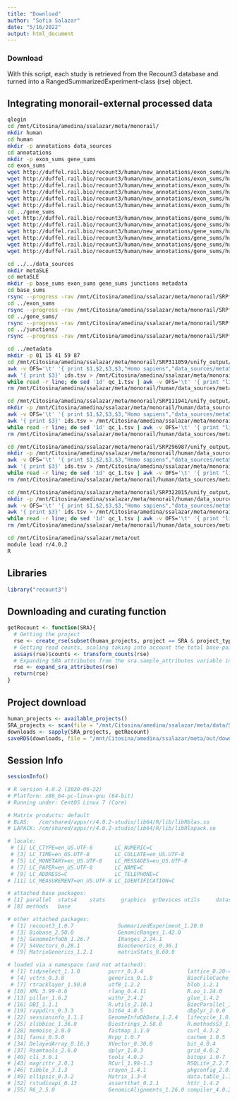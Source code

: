 ```yaml
---
title: "Download"
author: "Sofia Salazar"
date: "5/16/2022"
output: html_document
---
```


### Download

With this script, each study is retrieved from the Recount3 database and turned into a RangedSummarizedExperiment-class (rse) object.

## Integrating monorail-external processed data

```bash
qlogin
cd /mnt/Citosina/amedina/ssalazar/meta/monorail/
mkdir human
cd human
mkdir -p annotations data_sources
cd annotations
mkdir -p exon_sums gene_sums
cd exon_sums
wget http://duffel.rail.bio/recount3/human/new_annotations/exon_sums/human.exon_sums.G029.gtf.gz
wget http://duffel.rail.bio/recount3/human/new_annotations/exon_sums/human.exon_sums.G026.gtf.gz
wget http://duffel.rail.bio/recount3/human/new_annotations/exon_sums/human.exon_sums.R109.gtf.gz
wget http://duffel.rail.bio/recount3/human/new_annotations/exon_sums/human.exon_sums.F006.gtf.gz
wget http://duffel.rail.bio/recount3/human/new_annotations/exon_sums/human.exon_sums.SIRV.gtf.gz
wget http://duffel.rail.bio/recount3/human/new_annotations/exon_sums/human.exon_sums.ERCC.gtf.gz
cd ../gene_sums
wget http://duffel.rail.bio/recount3/human/new_annotations/gene_sums/human.gene_sums.G029.gtf.gz
wget http://duffel.rail.bio/recount3/human/new_annotations/gene_sums/human.gene_sums.G026.gtf.gz
wget http://duffel.rail.bio/recount3/human/new_annotations/gene_sums/human.gene_sums.R109.gtf.gz
wget http://duffel.rail.bio/recount3/human/new_annotations/gene_sums/human.gene_sums.F006.gtf.gz
wget http://duffel.rail.bio/recount3/human/new_annotations/gene_sums/human.gene_sums.SIRV.gtf.gz
wget http://duffel.rail.bio/recount3/human/new_annotations/gene_sums/human.gene_sums.ERCC.gtf.gz

cd ../../data_sources
mkdir metaSLE
cd metaSLE
mkdir -p base_sums exon_sums gene_sums junctions metadata
cd base_sums
rsync --progress -rav /mnt/Citosina/amedina/ssalazar/meta/monorail/SRP*/pump_output/SRR*/*.all.bw .
cd ../exon_sums
rsync --progress -rav /mnt/Citosina/amedina/ssalazar/meta/monorail/SRP*/unify_output/unify/SRP*.unify/exon_sums_per_study/* .
cd ../gene_sums/
rsync --progress -rav /mnt/Citosina/amedina/ssalazar/meta/monorail/SRP*/unify_output/unify/SRP*.unify/gene_sums_per_study/* .
cd ../junctions/
rsync --progress -rav /mnt/Citosina/amedina/ssalazar/meta/monorail/SRP*/unify_output/unify/SRP*.unify/junction_counts_per_study/* .

cd ../metadata
mkdir -p 01 15 41 59 87
cd /mnt/Citosina/amedina/ssalazar/meta/monorail/SRP311059/unify_output/unify/SRP311059.unify
awk -v OFS='\t' '{ print $1,$2,$3,$3,"Homo sapiens","data_sources/metaSLE","data_sources/metaSLE","2022-05-30"} ' samples.tsv | sed '1d' >> /mnt/Citosina/amedina/ssalazar/meta/monorail/human/data_sources/metaSLE/metadata/59/SRP311059/metaSLE.recount_project.SRP311059.MD
awk '{ print $3}' ids.tsv > /mnt/Citosina/amedina/ssalazar/meta/monorail/human/data_sources/metaSLE/metadata/59/SRP311059/rail-ids.tsv
while read -r line; do sed '1d' qc_1.tsv | awk -v OFS='\t' '{ print "line",$0}' >> /mnt/Citosina/amedina/ssalazar/meta/monorail/human/data_sources/metaSLE/metadata/59/SRP311059/metaSLE.recount_qc.SRP311059.MD; sed -i "s/line/$line/g" /mnt/Citosina/amedina/ssalazar/meta/monorail/human/data_sources/metaSLE/metadata/59/SRP311059/metaSLE.recount_qc.SRP311059.MD; done </mnt/Citosina/amedina/ssalazar/meta/monorail/human/data_sources/metaSLE/metadata/59/SRP311059/rail-ids.tsv
rm /mnt/Citosina/amedina/ssalazar/meta/monorail/human/data_sources/metaSLE/metadata/59/SRP311059/rail-ids.tsv

cd /mnt/Citosina/amedina/ssalazar/meta/monorail/SRP111941/unify_output/unify/SRP111941.unify
mkdir -p /mnt/Citosina/amedina/ssalazar/meta/monorail/human/data_sources/metaSLE/metadata/41/SRP111941
awk -v OFS='\t' '{ print $1,$2,$3,$3,"Homo sapiens","data_sources/metaSLE","data_sources/metaSLE","2022-05-30"} ' samples.tsv | sed '1d' >> /mnt/Citosina/amedina/ssalazar/meta/monorail/human/data_sources/metaSLE/metadata/41/SRP111941/metaSLE.recount_project.SRP111941.MD
awk '{ print $3}' ids.tsv > /mnt/Citosina/amedina/ssalazar/meta/monorail/human/data_sources/metaSLE/metadata/41/SRP111941/rail-ids.tsv
while read -r line; do sed '1d' qc_1.tsv | awk -v OFS='\t' '{ print "line",$0}' >> /mnt/Citosina/amedina/ssalazar/meta/monorail/human/data_sources/metaSLE/metadata/41/SRP111941/metaSLE.recount_qc.SRP111941.MD; sed -i "s/line/$line/g" /mnt/Citosina/amedina/ssalazar/meta/monorail/human/data_sources/metaSLE/metadata/41/SRP111941/metaSLE.recount_qc.SRP111941.MD; done </mnt/Citosina/amedina/ssalazar/meta/monorail/human/data_sources/metaSLE/metadata/41/SRP111941/rail-ids.tsv
rm /mnt/Citosina/amedina/ssalazar/meta/monorail/human/data_sources/metaSLE/metadata/41/SRP111941/rail-ids.tsv

cd /mnt/Citosina/amedina/ssalazar/meta/monorail/SRP296987/unify_output/unify/SRP296987.unify
mkdir -p /mnt/Citosina/amedina/ssalazar/meta/monorail/human/data_sources/metaSLE/metadata/87/SRP296987
awk -v OFS='\t' '{ print $1,$2,$3,$3,"Homo sapiens","data_sources/metaSLE","data_sources/metaSLE","2022-05-30"} ' samples.tsv | sed '1d' >> /mnt/Citosina/amedina/ssalazar/meta/monorail/human/data_sources/metaSLE/metadata/87/SRP296987/metaSLE.recount_project.SRP296987.MD
awk '{ print $3}' ids.tsv > /mnt/Citosina/amedina/ssalazar/meta/monorail/human/data_sources/metaSLE/metadata/87/SRP296987/rail-ids.tsv
while read -r line; do sed '1d' qc_1.tsv | awk -v OFS='\t' '{ print "line",$0}' >> /mnt/Citosina/amedina/ssalazar/meta/monorail/human/data_sources/metaSLE/metadata/87/SRP296987/metaSLE.recount_qc.SRP296987.MD; sed -i "s/line/$line/g" /mnt/Citosina/amedina/ssalazar/meta/monorail/human/data_sources/metaSLE/metadata/87/SRP296987/metaSLE.recount_qc.SRP296987.MD; done </mnt/Citosina/amedina/ssalazar/meta/monorail/human/data_sources/metaSLE/metadata/87/SRP296987/rail-ids.tsv
rm /mnt/Citosina/amedina/ssalazar/meta/monorail/human/data_sources/metaSLE/metadata/87/SRP296987/rail-ids.tsv

cd /mnt/Citosina/amedina/ssalazar/meta/monorail/SRP322015/unify_output/unify/SRP322015.unify
mkdir -p /mnt/Citosina/amedina/ssalazar/meta/monorail/human/data_sources/metaSLE/metadata/15/SRP322015
awk -v OFS='\t' '{ print $1,$2,$3,$3,"Homo sapiens","data_sources/metaSLE","data_sources/metaSLE","2022-05-30"} ' samples.tsv | sed '1d' >> /mnt/Citosina/amedina/ssalazar/meta/monorail/human/data_sources/metaSLE/metadata/15/SRP322015/metaSLE.recount_project.SRP322015.MD
awk '{ print $3}' ids.tsv > /mnt/Citosina/amedina/ssalazar/meta/monorail/human/data_sources/metaSLE/metadata/15/SRP322015/rail-ids.tsv
while read -r line; do sed '1d' qc_1.tsv | awk -v OFS='\t' '{ print "line",$0}' >> /mnt/Citosina/amedina/ssalazar/meta/monorail/human/data_sources/metaSLE/metadata/15/SRP322015/metaSLE.recount_qc.SRP322015.MD; sed -i "s/line/$line/g" /mnt/Citosina/amedina/ssalazar/meta/monorail/human/data_sources/metaSLE/metadata/15/SRP322015/metaSLE.recount_qc.SRP322015.MD; done </mnt/Citosina/amedina/ssalazar/meta/monorail/human/data_sources/metaSLE/metadata/15/SRP322015/rail-ids.tsv
rm /mnt/Citosina/amedina/ssalazar/meta/monorail/human/data_sources/metaSLE/metadata/15/SRP322015/rail-ids.tsv
```


```bash
cd /mnt/Citosina/amedina/ssalazar/meta/out
module load r/4.0.2
R
```

## Libraries

```r
library("recount3")
```


## Downloading and curating function

```r
getRecount <- function(SRA){
  # Getting the project
  rse <- create_rse(subset(human_projects, project == SRA & project_type == "data_sources"))
  # Getting read counts, scaling taking into account the total base-pair coverage for the given sample by using the area under the coverage (AUC).
  assays(rse)$counts <- transform_counts(rse)
  # Expanding SRA attributes from the sra.sample_attributes variable in the colData() slot of the RangedSummarizedExperiment-class produced by create_rse().
  rse <- expand_sra_attributes(rse)
  return(rse)
}
```

## Project download

```r
human_projects <- available_projects()
SRA_projects <- scan(file = "/mnt/Citosina/amedina/ssalazar/meta/data/SRA-IDs.txt", character(), sep=",")
downloads <- sapply(SRA_projects, getRecount)
saveRDS(downloads, file = "/mnt/Citosina/amedina/ssalazar/meta/out/downloads.xz", compress="xz")
```

## Session Info

```r
sessionInfo()

# R version 4.0.2 (2020-06-22)
# Platform: x86_64-pc-linux-gnu (64-bit)
# Running under: CentOS Linux 7 (Core)

# Matrix products: default
# BLAS:   /cm/shared/apps/r/4.0.2-studio/lib64/R/lib/libRblas.so
# LAPACK: /cm/shared/apps/r/4.0.2-studio/lib64/R/lib/libRlapack.so

# locale:
 # [1] LC_CTYPE=en_US.UTF-8       LC_NUMERIC=C              
 # [3] LC_TIME=en_US.UTF-8        LC_COLLATE=en_US.UTF-8    
 # [5] LC_MONETARY=en_US.UTF-8    LC_MESSAGES=en_US.UTF-8   
 # [7] LC_PAPER=en_US.UTF-8       LC_NAME=C                 
 # [9] LC_ADDRESS=C               LC_TELEPHONE=C            
# [11] LC_MEASUREMENT=en_US.UTF-8 LC_IDENTIFICATION=C       

# attached base packages:
# [1] parallel  stats4    stats     graphics  grDevices utils     datasets 
# [8] methods   base     

# other attached packages:
 # [1] recount3_1.0.7              SummarizedExperiment_1.20.0
 # [3] Biobase_2.50.0              GenomicRanges_1.42.0       
 # [5] GenomeInfoDb_1.26.7         IRanges_2.24.1             
 # [7] S4Vectors_0.28.1            BiocGenerics_0.36.1        
 # [9] MatrixGenerics_1.2.1        matrixStats_0.60.0         

# loaded via a namespace (and not attached):
 # [1] tidyselect_1.1.0         purrr_0.3.4              lattice_0.20-41         
 # [4] vctrs_0.3.8              generics_0.1.0           BiocFileCache_1.14.0    
 # [7] rtracklayer_1.50.0       utf8_1.2.2               blob_1.2.1              
# [10] XML_3.99-0.6             rlang_0.4.11             R.oo_1.24.0             
# [13] pillar_1.6.2             withr_2.4.2              glue_1.4.2              
# [16] DBI_1.1.1                R.utils_2.10.1           BiocParallel_1.24.1     
# [19] rappdirs_0.3.3           bit64_4.0.5              dbplyr_2.0.0            
# [22] sessioninfo_1.1.1        GenomeInfoDbData_1.2.4   lifecycle_1.0.0         
# [25] zlibbioc_1.36.0          Biostrings_2.58.0        R.methodsS3_1.8.1       
# [28] memoise_2.0.0            fastmap_1.1.0            curl_4.3.2              
# [31] fansi_0.5.0              Rcpp_1.0.7               cachem_1.0.5            
# [34] DelayedArray_0.16.3      XVector_0.30.0           bit_4.0.4               
# [37] Rsamtools_2.6.0          dplyr_1.0.3              grid_4.0.2              
# [40] cli_3.0.1                tools_4.0.2              bitops_1.0-7            
# [43] magrittr_2.0.1           RCurl_1.98-1.3           RSQLite_2.2.7           
# [46] tibble_3.1.3             crayon_1.4.1             pkgconfig_2.0.3         
# [49] ellipsis_0.3.2           Matrix_1.3-4             data.table_1.14.0       
# [52] rstudioapi_0.13          assertthat_0.2.1         httr_1.4.2              
# [55] R6_2.5.0                 GenomicAlignments_1.26.0 compiler_4.0.2
```

